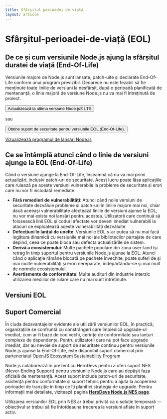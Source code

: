 ```yaml
---
title: Sfârșitul perioadei de viață
layout: article
---
```


# Sfârșitul-perioadei-de-viață (EOL)

## De ce și cum versiunile Node.js ajung la sfârșitul duratei de viață (End-Of-Life)

Versiunile majore de Node.js sunt lansate, patch-uite și declarate End-Of-Life conform unui program previzibil. Deoarece nu este fezabil să fie menținute toate liniile de versiuni la nesfârșit, după o perioadă planificată de mentenanță, o linie majoră de versiune Node.js nu va mai fi întreținută de proiect.

<div className="flex flex-col items-start gap-4 xl:flex-row xl:items-center">
  <Button kind="primary" href="/download" className="flex-1">
    <span>Actualizează la ultima versiune Node.js® LTS</span>
  </Button>

<span>sau</span>

  <Button as="a" kind="avertizare" href="/esp/herodevs" className="flex-1">
    <span>Obține suport de securitate pentru versiunile EOL (End-Of-Life).</span>
  </Button>
</div>

[Vizualizează programul de lansări Node.js](/about/releases/)

## Ce se întâmplă atunci când o linie de versiuni ajunge la EOL (End-Of-Life)

Când o versiune ajunge la End-Of-Life, înseamnă că nu va mai primi actualizări, inclusiv patch-uri de securitate. Acest lucru poate lăsa aplicațiile care rulează pe aceste versiuni vulnerabile la probleme de securitate și erori care nu vor fi niciodată remediate.

- **Fără remedieri de vulnerabilități**: Atunci când noile versiuni de securitate dezvăluie probleme și patch-uri în liniile majore mai noi, chiar dacă aceeași vulnerabilitate afectează liniile de versiuni ajunse la EOL, nu vor mai exista noi lansări pentru acestea. Utilizatorii care continuă să folosească linii EOL și coduri afectate vor deveni imediat vulnerabili la atacuri ce exploatează aceste vulnerabilități dezvăluite.
- **Defecțiuni în lanțul de unelte**: Versiunile EOL s-ar putea să nu mai facă legătura dinamică cu versiunile mai noi ale bibliotecilor partajate de care depind, ceea ce poate bloca sau defecta actualizările de sistem.
- **Derivă a ecosistemului**: Multe pachete populare din zona user-land își retrag în timp suportul pentru versiunile Node.js ajunse la EOL. Atunci când o aplicație rămâne blocată pe pachete învechite, poate suferi de și mai multe vulnerabilități și erori nereparate, îndepărtându-se și mai mult de normele ecosistemului.
- **Avertismente de conformitate**: Multe audituri din industrie interzic utilizarea mediilor de rulare care nu mai sunt întreținute.

## Versiuni EOL

<EOLReleaseTable />

## Suport Comercial

În ciuda dezavantajelor evidente ale utilizării versiunilor EOL, în practică, organizațiile se confruntă cu constrângeri care împiedică upgrade-ul imediat, cum ar fi baze de cod vechi, cerințe de conformitate sau lanțuri complexe de dependențe. Pentru utilizatorii care nu pot face upgrade imediat, dar au nevoie de suport de securitate continuu pentru versiunile Node.js ajunse la End-Of-Life, este disponibil suport comercial prin parteneriatul [OpenJS Ecosystem Sustainability Program](https://openjsf.org/blog/ecosystem-sustainability-program)

Node.js colaborează în prezent cu HeroDevs pentru a oferi suport NES (Never-Ending Support) pentru versiunile Node.js care au depășit faza oficială de mentenanță. Acest suport include patch-uri de securitate, asistență pentru conformitate și suport tehnic pentru a ajuta la acoperirea perioadei de tranziție în timp ce îți planifici strategia de upgrade. Pentru informații mai detaliate, vizitează pagina [**HeroDevs Node.js NES page**](https://nodejs.org/esp/herodevs).

Utilizarea versiunilor EOL prin NES ar trebui privită ca o soluție temporară — obiectivul ar trebui să fie întotdeauna trecerea la versiuni aflate în suport activ.
